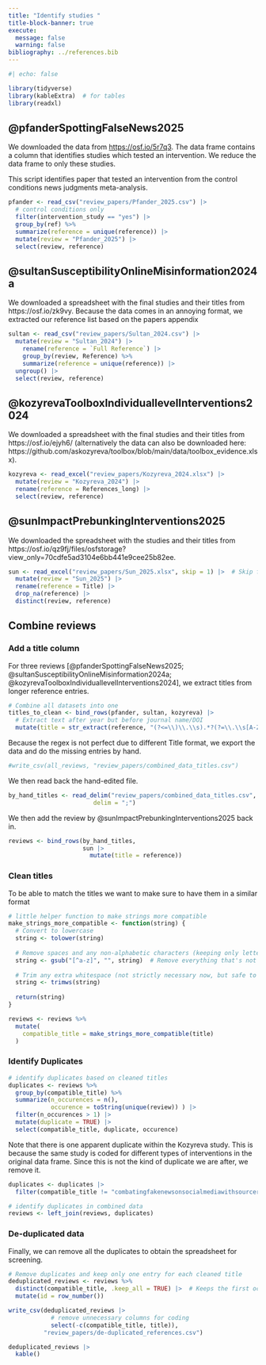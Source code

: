 ```yaml
---
title: "Identify studies "
title-block-banner: true
execute:
  message: false
  warning: false
bibliography: ../references.bib
---
```


```r
#| echo: false

library(tidyverse)
library(kableExtra)  # for tables
library(readxl)
```


## @pfanderSpottingFalseNews2025

We downloaded the data from <https://osf.io/5r7q3>. The data frame contains a column that identifies studies which tested an intervention. We reduce the data frame to only these studies.

This script identifies paper that tested an intervention from the control conditions news judgments meta-analysis.

```r
pfander <- read_csv("review_papers/Pfander_2025.csv") |> 
  # control conditions only
  filter(intervention_study == "yes") |>  
  group_by(ref) %>% 
  summarize(reference = unique(reference)) |> 
  mutate(review = "Pfander_2025") |> 
  select(review, reference)

```

## @sultanSusceptibilityOnlineMisinformation2024a

We downloaded a spreadsheet with the final studies and their titles from https://osf.io/zk9vy. Because the data comes in an annoying format, we extracted our reference list based on the papers appendix

```r
sultan <- read_csv("review_papers/Sultan_2024.csv") |> 
  mutate(review = "Sultan_2024") |> 
    rename(reference = `Full Reference`) |> 
    group_by(review, Reference) %>% 
    summarize(reference = unique(reference)) |> 
  ungroup() |> 
  select(review, reference)
```

## @kozyrevaToolboxIndividuallevelInterventions2024

We downloaded a spreadsheet with the final studies and their titles from https://osf.io/ejyh6/ (alternatively the data can also be downloaded here: https://github.com/askozyreva/toolbox/blob/main/data/toolbox_evidence.xlsx).

```r
kozyreva <- read_excel("review_papers/Kozyreva_2024.xlsx") |> 
  mutate(review = "Kozyreva_2024") |> 
  rename(reference = References_long) |> 
  select(review, reference)
```

## @sunImpactPrebunkingInterventions2025

We downloaded the spreadsheet with the studies and their titles from https://osf.io/qz9fj/files/osfstorage?view_only=70cdfe5ad3104e6bb441e9cee25b82ee.

```r
sun <- read_excel("review_papers/Sun_2025.xlsx", skip = 1) |>  # Skip first row (keep it as data)
  mutate(review = "Sun_2025") |> 
  rename(reference = Title) |> 
  drop_na(reference) |> 
  distinct(review, reference) 
```

## Combine reviews

### Add a title column

For three reviews [@pfanderSpottingFalseNews2025; @sultanSusceptibilityOnlineMisinformation2024a; @kozyrevaToolboxIndividuallevelInterventions2024], we extract titles from longer reference entries.

```r
# Combine all datasets into one
titles_to_clean <- bind_rows(pfander, sultan, kozyreva) |> 
  # Extract text after year but before journal name/DOI
  mutate(title = str_extract(reference, "(?<=\\)\\.\\s).*?(?=\\.\\s[A-Z])"))  
```

Because the regex is not perfect due to different Title format, we export the data and do the missing entries by hand.

```r
#write_csv(all_reviews, "review_papers/combined_data_titles.csv")
```

We then read back the hand-edited file.

```r
by_hand_titles <- read_delim("review_papers/combined_data_titles.csv", 
                        delim = ";")
```

We then add the review by @sunImpactPrebunkingInterventions2025 back in.

```r
reviews <- bind_rows(by_hand_titles, 
                     sun |>
                       mutate(title = reference))
```

### Clean titles

To be able to match the titles we want to make sure to have them in a similar format

```r
# little helper function to make strings more compatible
make_strings_more_compatible <- function(string) {
  # Convert to lowercase
  string <- tolower(string)
  
  # Remove spaces and any non-alphabetic characters (keeping only letters)
  string <- gsub("[^a-z]", "", string)  # Remove everything that's not a letter
  
  # Trim any extra whitespace (not strictly necessary now, but safe to keep)
  string <- trimws(string)
  
  return(string)
}

reviews <- reviews %>%
  mutate(
    compatible_title = make_strings_more_compatible(title)
  )
```

### Identify Duplicates

```r

# identify duplicates based on cleaned titles
duplicates <- reviews %>%
  group_by(compatible_title) %>%
  summarize(n_occurences = n(),
            occurence = toString(unique(review)) ) |> 
  filter(n_occurences > 1) |> 
  mutate(duplicate = TRUE) |> 
  select(compatible_title, duplicate, occurence)
```

Note that there is one apparent duplicate within the Kozyreva study. This is because the same study is coded for different types of interventions in the original data frame. Since this is not the kind of duplicate we are after, we remove it.

```r
duplicates <- duplicates |> 
  filter(compatible_title != "combatingfakenewsonsocialmediawithsourceratingstheeffectsofuserandexpertreputationratings")

# identify duplicates in combined data
reviews <- left_join(reviews, duplicates)
```

### De-duplicated data

Finally, we can remove all the duplicates to obtain the spreadsheet for screening.

```r
# Remove duplicates and keep only one entry for each cleaned title
deduplicated_reviews <- reviews %>%
  distinct(compatible_title, .keep_all = TRUE) |>  # Keeps the first occurrence of each title
  mutate(id = row_number())

write_csv(deduplicated_reviews |> 
            # remove unnecessary columns for coding
            select(-c(compatible_title, title)), 
          "review_papers/de-duplicated_references.csv")
```

```r
deduplicated_reviews |> 
  kable()
```

